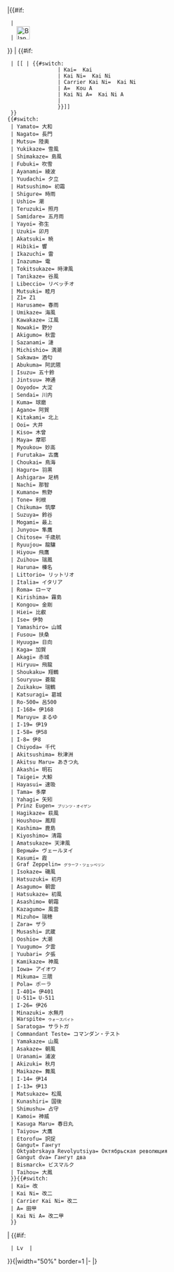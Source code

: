 <includeonly>|{{#if: {{{1|}}} 
  | {{ShipBattleCardKai|{{{1}}}/{{{2}}} }}
  | [[File:Blank.png|30px|link=]]
}}
| {{#if: {{{1|}}} 
  | [[{{{1}}} | {{#switch: {{{2|}}} 
                 | Kai= {{{1}}} Kai
                 | Kai Ni= {{{1}}} Kai Ni
                 | Carrier Kai Ni= {{{1}}} Kai Ni
                 | A= {{{1}}} Kou A
                 | Kai Ni A= {{{1}}} Kai Ni A
                 | {{{1}}}
                 }}]]
  }}<br />{{#switch: {{{1|}}} 
  | Yamato= 大和
  | Nagato= 長門
  | Mutsu= 陸奥
  | Yukikaze= 雪風
  | Shimakaze= 島風
  | Fubuki= 吹雪
  | Ayanami= 綾波
  | Yuudachi= 夕立
  | Hatsushimo= 初霜
  | Shigure= 時雨
  | Ushio= 潮
  | Teruzuki= 照月
  | Samidare= 五月雨
  | Yayoi= 弥生
  | Uzuki= 卯月
  | Akatsuki= 暁
  | Hibiki= 響
  | Ikazuchi= 雷
  | Inazuma= 電
  | Tokitsukaze= 時津風
  | Tanikaze= 谷風
  | Libeccio= リベッチオ
  | Mutsuki= 睦月
  | Z1= Z1
  | Harusame= 春雨
  | Umikaze= 海風
  | Kawakaze= 江風
  | Nowaki= 野分
  | Akigumo= 秋雲
  | Sazanami= 漣
  | Michishio= 満潮
  | Sakawa= 酒匂
  | Abukuma= 阿武隈
  | Isuzu= 五十鈴
  | Jintsuu= 神通
  | Ooyodo= 大淀
  | Sendai= 川内
  | Kuma= 球磨
  | Agano= 阿賀
  | Kitakami= 北上
  | Ooi= 大井
  | Kiso= 木曾
  | Maya= 摩耶
  | Myoukou= 妙高
  | Furutaka= 古鷹
  | Choukai= 鳥海
  | Haguro= 羽黒
  | Ashigara= 足柄
  | Nachi= 那智
  | Kumano= 熊野
  | Tone= 利根
  | Chikuma= 筑摩
  | Suzuya= 鈴谷
  | Mogami= 最上
  | Junyou= 隼鷹
  | Chitose= 千歳航
  | Ryuujou= 龍驤
  | Hiyou= 飛鷹
  | Zuihou= 瑞鳳
  | Haruna= 榛名
  | Littorio= リットリオ
  | Italia= イタリア
  | Roma= ローマ
  | Kirishima= 霧島
  | Kongou= 金剛
  | Hiei= 比叡
  | Ise= 伊勢
  | Yamashiro= 山城
  | Fusou= 扶桑
  | Hyuuga= 日向
  | Kaga= 加賀
  | Akagi= 赤城
  | Hiryuu= 飛龍
  | Shoukaku= 翔鶴
  | Souryuu= 蒼龍
  | Zuikaku= 瑞鶴
  | Katsuragi= 葛城
  | Ro-500= 呂500
  | I-168= 伊168
  | Maruyu= まるゆ
  | I-19= 伊19
  | I-58= 伊58
  | I-8= 伊8
  | Chiyoda= 千代
  | Akitsushima= 秋津洲
  | Akitsu Maru= あきつ丸
  | Akashi= 明石
  | Taigei= 大鯨
  | Hayasui= 速吸
  | Tama= 多摩
  | Yahagi= 矢矧
  | Prinz Eugen= <span style="font-size:10px;">プリンツ・オイゲン</span>
  | Hagikaze= 萩風
  | Houshou= 鳳翔
  | Kashima= 鹿島
  | Kiyoshimo= 清霜
  | Amatsukaze= 天津風
  | Верный= ヴェールヌイ
  | Kasumi= 霞
  | Graf Zeppelin= <span style="font-size:10px;">グラーフ・ツェッペリン</span>
  | Isokaze= 磯風
  | Hatsuzuki= 初月
  | Asagumo= 朝雲
  | Hatsukaze= 初風
  | Asashimo= 朝霜
  | Kazagumo= 風雲
  | Mizuho= 瑞穂
  | Zara= ザラ
  | Musashi= 武蔵
  | Ooshio= 大潮
  | Yuugumo= 夕雲
  | Yuubari= 夕張
  | Kamikaze= 神風
  | Iowa= アイオワ
  | Mikuma= 三隈
  | Pola= ポーラ
  | I-401= 伊401
  | U-511= U-511
  | I-26= 伊26
  | Minazuki= 水無月
  | Warspite= <span style="font-size:10px;">ウォースパイト</span>
  | Saratoga= サラトガ
  | Commandant Teste= コマンダン・テスト
  | Yamakaze= 山風
  | Asakaze= 朝風
  | Uranami= 浦波
  | Akizuki= 秋月
  | Maikaze= 舞風
  | I-14= 伊14
  | I-13= 伊13
  | Matsukaze= 松風
  | Kunashiri= 国後
  | Shimushu= 占守
  | Kamoi= 神威
  | Kasuga Maru= 春日丸
  | Taiyou= 大鷹
  | Etorofu= 択捉
  | Gangut= Гангут
  | Oktyabrskaya Revolyutsiya= Октябрьская революция
  | Gangut dva= Гангут два
  | Bismarck= ビスマルク
  | Taihou= 大鳳
  }}{{#switch: {{{2|}}}
  | Kai= 改
  | Kai Ni= 改二
  | Carrier Kai Ni= 改二
  | A= 田甲
  | Kai Ni A= 改二甲
  }}
| {{#if: {{{3|}}}
  | Lv {{{3}}} |
}}</includeonly><noinclude>{|width="50%" border=1
|-
{{FslotJA |Zuikaku |Kai Ni A|90 |blue}}
|}</noinclude>